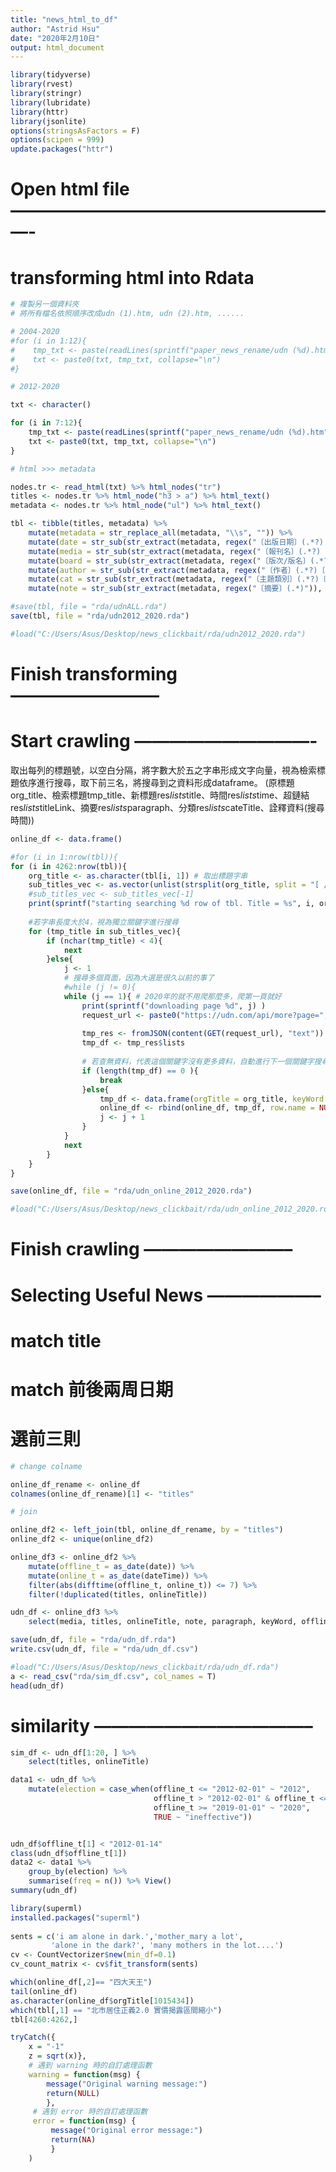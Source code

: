 ---
title: "news_html_to_df"
author: "Astrid Hsu"
date: "2020年2月10日"
output: html_document
---

```{r}
library(tidyverse)
library(rvest)
library(stringr)
library(lubridate)
library(httr)
library(jsonlite)
options(stringsAsFactors = F)
options(scipen = 999)
update.packages("httr")
```

# Open html file ----------------------------------------------------------
# transforming html into Rdata

```{r 合併所有html檔並轉換成metadata}

# 複製另一個資料夾
# 將所有檔名依照順序改成udn (1).htm, udn (2).htm, ......

# 2004-2020
#for (i in 1:12){
#    tmp_txt <- paste(readLines(sprintf("paper_news_rename/udn (%d).htm", i), encoding = "UTF-8"), collapse="\n")
#    txt <- paste0(txt, tmp_txt, collapse="\n")
#}

# 2012-2020

txt <- character()

for (i in 7:12){
    tmp_txt <- paste(readLines(sprintf("paper_news_rename/udn (%d).htm", i), encoding = "UTF-8"), collapse="\n")
    txt <- paste0(txt, tmp_txt, collapse="\n")
}

# html >>> metadata

nodes.tr <- read_html(txt) %>% html_nodes("tr")
titles <- nodes.tr %>% html_node("h3 > a") %>% html_text()
metadata <- nodes.tr %>% html_node("ul") %>% html_text()

```

```{r 將metadata轉成rda}

tbl <- tibble(titles, metadata) %>%
    mutate(metadata = str_replace_all(metadata, "\\s", "")) %>%
    mutate(date = str_sub(str_extract(metadata, regex("〔出版日期〕(.*?)〔")), 7, -2)) %>%
    mutate(media = str_sub(str_extract(metadata, regex("〔報刊名〕(.*?)〔")), 6, -2)) %>%
    mutate(board = str_sub(str_extract(metadata, regex("〔版次/版名〕(.*?)〔")), 8, -2)) %>%
    mutate(author = str_sub(str_extract(metadata, regex("〔作者〕(.*?)〔")), 5, -2)) %>%
    mutate(cat = str_sub(str_extract(metadata, regex("〔主題類別〕(.*?)〔")), 7, -2)) %>%
    mutate(note = str_sub(str_extract(metadata, regex("〔摘要〕(.*)")), 5, -2))

```

```{r 存檔}

#save(tbl, file = "rda/udnALL.rda")
save(tbl, file = "rda/udn2012_2020.rda")

#load("C:/Users/Asus/Desktop/news_clickbait/rda/udn2012_2020.rda")

```

# Finish transforming --------------------------
# Start crawling -------------------------------

取出每列的標題號，以空白分隔，將字數大於五之字串形成文字向量，視為檢索標題依序進行搜尋，取下前三名，將搜尋到之資料形成dataframe。
(原標題org_title、檢索標題tmp_title、新標題res$lists$title、時間res$lists$time、超鏈結res$lists$titleLink、摘要res$lists$paragraph、分類res$lists$cateTitle、詮釋資料(搜尋時間))

```{r}

online_df <- data.frame()

```


```{r 依照關鍵字搜尋}

#for (i in 1:nrow(tbl)){
for (i in 4262:nrow(tbl)){
    org_title <- as.character(tbl[i, 1]) # 取出標題字串
    sub_titles_vec <- as.vector(unlist(strsplit(org_title, split = "[ /：，。「」！？；、＆#:;]"))) # 將標題字串分割
    #sub_titles_vec <- sub_titles_vec[-1]
    print(sprintf("starting searching %d row of tbl. Title = %s", i, org_title))
    
    #若字串長度大於4，視為獨立關鍵字進行搜尋
    for (tmp_title in sub_titles_vec){
        if (nchar(tmp_title) < 4){
            next
        }else{
            j <- 1
            # 搜尋多個頁面，因為大選是很久以前的事了
            #while (j != 0){
            while (j == 1){ # 2020年的就不用爬那麼多，爬第一頁就好
                print(sprintf("downloading page %d", j) )
                request_url <- paste0("https://udn.com/api/more?page=", j, "&id=search:", tmp_title, "&channelId=2&type=searchword&last_page=100")
                
                tmp_res <- fromJSON(content(GET(request_url), "text"))
                tmp_df <- tmp_res$lists
                
                # 若查無資料，代表這個關鍵字沒有更多資料，自動進行下一個關鍵字搜尋
                if (length(tmp_df) == 0 ){
                    break
                }else{
                    tmp_df <- data.frame(orgTitle = org_title, keyWord = tmp_title, onlineTitle = tmp_res$lists$title, dateTime = tmp_res$lists$time$dateTime, titleLink = tmp_res$lists$titleLink, paragraph = tmp_res$lists$paragraph, cateTitle = tmp_res$lists$cateTitle)
                    online_df <- rbind(online_df, tmp_df, row.name = NULL)
                    j <- j + 1
                }                
            }
            next
        }
    }    
}

```

```{r 存檔}

save(online_df, file = "rda/udn_online_2012_2020.rda")

#load("C:/Users/Asus/Desktop/news_clickbait/rda/udn_online_2012_2020.rda")

```

# Finish crawling --------------------------
# Selecting Useful News --------------------

# match title
# match 前後兩周日期
# 選前三則

```{r online_df$orgTitle, tbl$titles }

# change colname

online_df_rename <- online_df
colnames(online_df_rename)[1] <- "titles"

```

```{r 合併並刪除重複值}

# join

online_df2 <- left_join(tbl, online_df_rename, by = "titles")
online_df2 <- unique(online_df2)

```

```{r online_df$orgTitle, tbl$titles }

online_df3 <- online_df2 %>%
    mutate(offline_t = as_date(date)) %>%
    mutate(online_t = as_date(dateTime)) %>%
    filter(abs(difftime(offline_t, online_t)) <= 7) %>%
    filter(!duplicated(titles, onlineTitle))

```


```{r 整理成老師需要的格式}

udn_df <- online_df3 %>%
    select(media, titles, onlineTitle, note, paragraph, keyWord, offline_t, online_t, titleLink)

```

```{r 存檔}

save(udn_df, file = "rda/udn_df.rda")
write.csv(udn_df, file = "rda/udn_df.csv")

#load("C:/Users/Asus/Desktop/news_clickbait/rda/udn_df.rda")
a <- read_csv("rda/sim_df.csv", col_names = T)
head(udn_df)

```

# similarity --------------------------------------
```{r 提取試驗區間}

sim_df <- udn_df[1:20, ] %>%
    select(titles, onlineTitle)

```

```{r}

data1 <- udn_df %>%
    mutate(election = case_when(offline_t <= "2012-02-01" ~ "2012",
                                offline_t > "2012-02-01" & offline_t <= "2016-02-01" ~ "2016",
                                offline_t >= "2019-01-01" ~ "2020",
                                TRUE ~ "ineffective"))


udn_df$offline_t[1] < "2012-01-14"
class(udn_df$offline_t[1])
data2 <- data1 %>%
    group_by(election) %>%
    summarise(freq = n()) %>% View()
summary(udn_df)
```


```{r}
library(superml)
installed.packages("superml")
 
sents = c('i am alone in dark.','mother_mary a lot',
         'alone in the dark?', 'many mothers in the lot....')
cv <- CountVectorizer$new(min_df=0.1)
cv_count_matrix <- cv$fit_transform(sents)

```





```{r}
which(online_df[,2]== "四大天王")
tail(online_df)
as.character(online_df$orgTitle[1015434])
which(tbl[,1] == "北市居住正義2.0 實價揭露區間縮小")
tbl[4260:4262,]
```

```{r tryCatch 函數}
tryCatch({
    x = "-1"
    z = sqrt(x)},
    # 遇到 warning 時的自訂處理函數
    warning = function(msg) {
        message("Original warning message:")
        return(NULL)
        },
     # 遇到 error 時的自訂處理函數
     error = function(msg) {
         message("Original error message:")
         return(NA)
         }
    ) 
```


